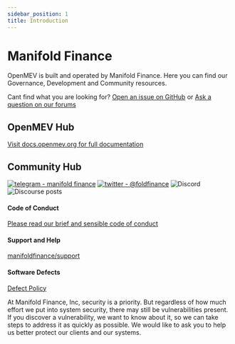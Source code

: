 ```yaml
---
sidebar_position: 1
title: Introduction
---
```


# Manifold Finance

OpenMEV is built and operated by Manifold Finance. Here you can find our 
Governance, Development and Community resources. 

Cant find what you are looking for?
[Open an issue on GitHub](https://github.com/manifoldfinance/omnibus/issues) or
[Ask a question on our forums](https://forums.manifoldfinance.com)

## OpenMEV Hub

[Visit docs.openmev.org for full documentation](https://docs.openmev.org)

## Community Hub

[![telegram - manifold finance](https://img.shields.io/badge/telegram-manifold_finance-blue?logo=telegram&logoColor=white)](https://t.me/manifoldfinance)
[![twitter - @foldfinance](https://img.shields.io/static/v1?label=twitter&message=%40foldfinance&color=blue&logo=twitter&logoColor=white)](https://twitter.com/foldfinance)
![Discord](https://img.shields.io/discord/833691260472393729?color=%237289DA&label=Manifold%20Community&logo=discord)
![Discourse posts](https://img.shields.io/discourse/posts?label=Community%20Forums&logo=discourse&server=https%3A%2F%2Fforums.manifoldfinance.com)


#### Code of Conduct

[Please read our brief and sensible code of conduct](https://github.com/manifoldfinance/.github/blob/master/CODE_OF_CONDUCT.md)

#### Support and Help

[manifoldfinance/support](https://github.com/manifoldfinance/support)

#### Software Defects

[Defect Policy](https://github.com/manifoldfinance/.github/blob/master/SECURITY.adoc)

At Manifold Finance, Inc, security is a priority. But regardless of how much
effort we put into system security, there may still be vulnerabilities present.
If you discover a vulnerability, we want to know about it, so we can take steps
to address it as quickly as possible. We would like to ask you to help us better
protect our clients and our systems.

